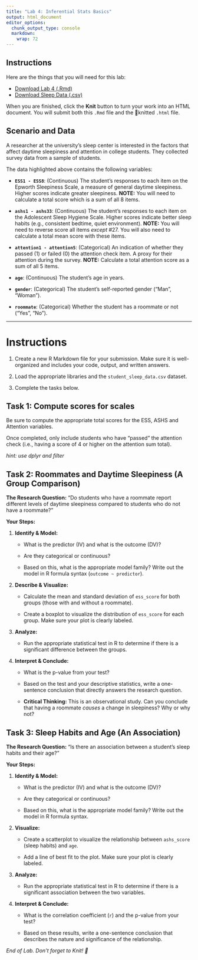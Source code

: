```yaml
---
title: "Lab 4: Inferential Stats Basics"
output: html_document
editor_options: 
  chunk_output_type: console
  markdown: 
    wrap: 72
---
```


## Instructions

Here are the things that you will need for this lab:

-   <a href="/files/_lab-rmd/lab-4_intro-infer.Rmd" download="lab-4_intro-infer.Rmd">Download
    Lab 4 (.Rmd)</a>
-   <a href="/files/data/Sleep_Data.csv" download="Sleep_Data.csv">Download
    Sleep Data (.csv)</a>

When you are finished, click the **Knit** button to turn your work into
an HTML document. You will submit both this `.Rmd` file and the
🧶knitted `.html` file.

## Scenario and Data

A researcher at the university's sleep center is interested in the
factors that affect daytime sleepiness and attention in college
students. They collected survey data from a sample of students.

The data highlighted above contains the following variables:

-   **`ESS1 - ESS8`**: (Continuous) The student's responses to each item
    on the Epworth Sleepiness Scale, a measure of general daytime
    sleepiness. Higher scores indicate greater sleepiness. **NOTE:** You
    will need to calculate a total score which is a sum of all 8 items.

-   **`ashs1 - ashs33`**: (Continuous) The student's responses to each
    item on the Adolescent Sleep Hygiene Scale. Higher scores indicate
    better sleep habits (e.g., consistent bedtime, quiet environment).
    **NOTE:** You will need to reverse score all items *except* #27. You
    will also need to calculate a total mean score with these items.

-   **`attention1 - attention5`**: (Categorical) An indication of
    whether they passed (1) or failed (0) the attention check item. A
    proxy for their attention during the survey. **NOTE:** Calculate a
    total attention score as a sum of all 5 items.

-   **`age`**: (Continuous) The student's age in years.

-   **`gender`**: (Categorical) The student's self-reported gender
    ("Man", "Woman").

-   **`roommate`**: (Categorical) Whether the student has a roommate or
    not ("Yes", "No").

------------------------------------------------------------------------

# Instructions

1.  Create a new R Markdown file for your submission. Make sure it is
    well-organized and includes your code, output, and written answers.

2.  Load the appropriate libraries and the `student_sleep_data.csv`
    dataset.

3.  Complete the tasks below.

## Task 1: Compute scores for scales

Be sure to compute the appropriate total scores for the ESS, ASHS and
Attention variables.

Once completed, only include students who have "passed" the attention
check (i.e., having a score of 4 or higher on the attention sum total).

*hint: use dplyr and filter*

## Task 2: Roommates and Daytime Sleepiness (A Group Comparison)

**The Research Question:** "Do students who have a roommate report
different levels of daytime sleepiness compared to students who do not
have a roommate?"

**Your Steps:**

1.  **Identify & Model:**

    -   What is the predictor (IV) and what is the outcome (DV)?

    -   Are they categorical or continuous?

    -   Based on this, what is the appropriate model family? Write out
        the model in R formula syntax (`outcome ~ predictor`).

2.  **Describe & Visualize:**

    -   Calculate the mean and standard deviation of `ess_score` for
        both groups (those with and without a roommate).

    -   Create a boxplot to visualize the distribution of `ess_score`
        for each group. Make sure your plot is clearly labeled.

3.  **Analyze:**

    -   Run the appropriate statistical test in R to determine if there
        is a significant difference between the groups.

4.  **Interpret & Conclude:**

    -   What is the p-value from your test?

    -   Based on the test and your descriptive statistics, write a
        one-sentence conclusion that directly answers the research
        question.

    -   **Critical Thinking:** This is an observational study. Can you
        conclude that having a roommate *causes* a change in sleepiness?
        Why or why not?

## Task 3: Sleep Habits and Age (An Association)

**The Research Question:** "Is there an association between a student's
sleep habits and their age?"

**Your Steps:**

1.  **Identify & Model:**

    -   What is the predictor (IV) and what is the outcome (DV)?

    -   Are they categorical or continuous?

    -   Based on this, what is the appropriate model family? Write out
        the model in R formula syntax.

2.  **Visualize:**

    -   Create a scatterplot to visualize the relationship between
        `ashs_score` (sleep habits) and `age`.

    -   Add a line of best fit to the plot. Make sure your plot is
        clearly labeled.

3.  **Analyze:**

    -   Run the appropriate statistical test in R to determine if there
        is a significant association between the two variables.

4.  **Interpret & Conclude:**

    -   What is the correlation coefficient (`r`) and the p-value from
        your test?

    -   Based on these results, write a one-sentence conclusion that
        describes the nature and significance of the relationship.

*End of Lab. Don't forget to Knit! 🧶*

